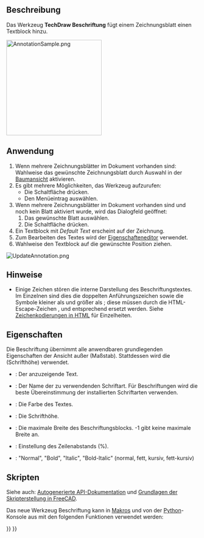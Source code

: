 <languages/>

{{Docnav/de
|[[TechDraw_GeometricHatch/de|GeometrischeSchraffur]]
|[[TechDraw_LeaderLine/de|Hinweislinie]]
|[[TechDraw_Workbench/de|TechDraw]]
|IconL=TechDraw_GeometricHatch.svg
|IconR=TechDraw_LeaderLine.svg
|IconC=Workbench_TechDraw.svg
}}

{{GuiCommand/de
|Name=TechDraw Annotation
|Name/de=TechDraw Beschriftung
|MenuLocation=TechDraw → Anmerkungen → Anmerkung einfügen
|Workbenches=[[TechDraw_Workbench/de|TechDraw]]
|SeeAlso=[[TechDraw_RichTextAnnotation/de|TechDraw FormatierteTextAnmerkung]]
}}

<span id="Description"></span>
==Beschreibung==

Das Werkzeug '''TechDraw Beschriftung''' fügt einem Zeichnungsblatt einen Textblock hinzu.

[[Image:AnnotationSample.png|250px]]
{{Caption|Beschriftung auf einem Zeichnungsblatt}}

<span id="Usage"></span>
==Anwendung==

# Wenn mehrere Zeichnungsblätter im Dokument vorhanden sind: Wahlweise das gewünschte Zeichnungsblatt durch Auswahl in der [[Tree_view/de|Baumansicht]] aktivieren.
# Es gibt mehrere Möglichkeiten, das Werkzeug aufzurufen:
#* Die Schaltfläche {{Button|[[Image:TechDraw_Annotation.svg|16px]] [[TechDraw_Annotation|Anmerkung einfügen]]}} drücken.
#* Den Menüeintrag {{MenuCommand|TechDraw → Anmerkungen → [[Image:TechDraw_Annotation.svg|16px]] Anmerkung einfügen}} auswählen.
# Wenn mehrere Zeichnungsblätter im Dokument vorhanden sind und noch kein Blatt aktiviert wurde, wird das Dialogfeld {{MenuCommand|Blattauswahl}} geöffnet:
## Das gewünschte Blatt auswählen.
## Die Schaltfläche {{Button|OK}} drücken.
# Ein Textblock mit ''Default Text'' erscheint auf der Zeichnung.
# Zum Bearbeiten des Textes wird der  [[Property_editor/de| Eigenschafteneditor]] verwendet.
# Wahlweise den Textblock auf die gewünschte Position ziehen.

[[File:UpdateAnnotation.png]]
{{Caption|Ändern der Beschriftung im Eigenschafteneditor}}

<span id="Notes"></span>
==Hinweise==

<!-- Editor's and Traducer's Hinweis: Nicht die &amp;-Werte verändern, sie werden verwendet, um die als Steuerzeichen genutzte Symbole als simple Textzeichen darzustellen -->
* Einige Zeichen stören die interne Darstellung des Beschriftungstextes. Im Einzelnen sind dies die doppelten Anführungszeichen {{incode|"}} sowie die Symbole kleiner als {{incode|<}} und größer als {{incode|>}}; diese müssen durch die HTML-Escape-Zeichen {{incode|&amp;quot;}}, {{incode|&amp;lt;}} und {{incode|&amp;gt;}} entsprechend ersetzt werden. Siehe [https://en.wikipedia.org/wiki/Character_encodings_in_HTML#HTML_character_references Zeichenkodierungen in HTML] für Einzelheiten.

<span id="Properties"></span>
==Eigenschaften==

Die Beschriftung übernimmt alle anwendbaren grundlegenden Eigenschaften der Ansicht außer {{PropertyData/de|Scale}} (Maßstab). Stattdessen wird die {{PropertyData/de|Text Size}} (Schrifthöhe) verwendet.

* {{PropertyData/de|Text}}: Der anzuzeigende Text.
* {{PropertyData/de|Font}}: Der Name der zu verwendenden Schriftart. Für Beschriftungen wird die beste Übereinstimmung der installierten Schriftarten verwenden.
* {{PropertyData/de|Text Color}}: Die Farbe des Textes. 
* {{PropertyData/de|Text Size}}: Die Schrifthöhe. 
* {{PropertyData/de|Max Width}}: Die maximale Breite des Beschriftungsblocks. -1 gibt keine maximale Breite an. 
* {{PropertyData/de|LineSpace}}: Einstellung des Zeilenabstands (%).
* {{PropertyData/de|Text Style}}: "Normal", "Bold", "Italic", "Bold-Italic" (normal, fett, kursiv, fett-kursiv)

<span id="Scripting"></span>
==Skripten==

Siehe auch: [https://freecad.github.io/SourceDoc/ Autogenerierte API-Dokumentation] und [[FreeCAD_Scripting_Basics/de|Grundlagen der Skripterstellung in FreeCAD]].

Das neue Werkzeug Beschriftung kann in [[Macros/de|Makros]] und von der [[Python/de|Python]]-Konsole aus mit den folgenden Funktionen verwendet werden:

{{Code|code=
anno = FreeCAD.ActiveDocument.addObject('TechDraw::DrawViewAnnotation','TestAnno')
anno.Text = ['Different Text']
anno.TextStyle = 'Bold'
rc = page.addView(anno)
}}


{{Docnav/de
|[[TechDraw_GeometricHatch/de|GeometrischeSchraffur]]
|[[TechDraw_LeaderLine/de|Hinweislinie]]
|[[TechDraw_Workbench/de|TechDraw]]
|IconL=TechDraw_GeometricHatch.svg
|IconR=TechDraw_LeaderLine.svg
|IconC=Workbench_TechDraw.svg
}}

{{TechDraw_Tools_navi{{#translation:}}}}
{{Userdocnavi{{#translation:}}}}